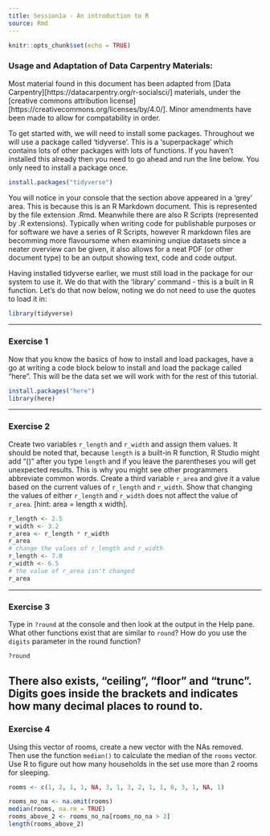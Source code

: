 ```yaml
---
title: Session1a - An introduction to R
source: Rmd
---
```


```r
knitr::opts_chunk$set(echo = TRUE)
```

### Usage and Adaptation of Data Carpentry Materials:
Most material found in this document has been adapted from [Data Carpentry][https://datacarpentry.org/r-socialsci/] materials, under the [creative commons attribution license][https://creativecommons.org/licenses/by/4.0/]. Minor amendments have been made to allow for compatability in order.

To get started with, we will need to install some packages. Throughout we will use a package called 'tidyverse'. This is a 'superpackage' which contains lots of other packages with lots of functions. If you haven't installed this already then you need to go ahead and run the line below. You only need to install a package once.

```r
install.packages("tidyverse")
```

You will notice in your console that the section above appeared in a 'grey' area. This is because this is an R Markdown document. This is represented by the file extension .Rmd. Meanwhile there are also R Scripts (represented by .R extensions). Typically when writing code for publishable purposes or for software we have a series of R Scripts, however R markdown files are becomming more flavoursome when examining unqiue datasets since a neater overview can be given, it also allows for a neat PDF (or other document type) to be an output showing text, code and code output.

Having installed tidyverse earlier, we must still load in the package for our system to use it. We do that with the 'library' command - this is a built in R function. Let's do that now below, noting we do not need to use the quotes to load it in:

```r
library(tidyverse)
```

-------------

### Exercise 1
Now that you know the basics of how to install and load packages, have a go at writing a code block below to install and load the package called "here". This will be the data set we will work with for the rest of this tutorial.

```r
install.packages("here")
library(here)
```

-------------

### Exercise 2

Create two variables `r_length` and `r_width` and assign them values. It should be noted that, because `length` is a built-in R function, R Studio might add "()" after you type `length` and if you leave the parentheses you will get unexpected results. This is why you might see other programmers abbreviate common words. Create a third variable `r_area` and give it a value based on the current values of `r_length` and `r_width`. Show that changing the values of either `r_length` and `r_width` does not affect the value of `r_area`. [hint: area = length x width].

```r
r_length <- 2.5
r_width <- 3.2
r_area <- r_length * r_width
r_area
# change the values of r_length and r_width
r_length <- 7.0
r_width <- 6.5
# the value of r_area isn't changed
r_area
```

-------------

### Exercise 3

Type in `?round` at the console and then look at the output in the Help pane. What other functions exist that are similar to `round`? How do you use the `digits` parameter in the round function?

```r
?round
```
There also exists, "ceiling", "floor" and "trunc". Digits goes inside the brackets and indicates how many decimal places to round to.
-------------

### Exercise 4

Using this vector of rooms, create a new vector with the NAs removed. Then use the function `median()` to calculate the median of the `rooms` vector. Use R to figure out how many households in the set use more than 2 rooms for sleeping.

```r
rooms <- c(1, 2, 1, 1, NA, 3, 1, 3, 2, 1, 1, 8, 3, 1, NA, 1)

rooms_no_na <- na.omit(rooms)
median(rooms, na.rm = TRUE)
rooms_above_2 <- rooms_no_na[rooms_no_na > 2]
length(rooms_above_2)
```
